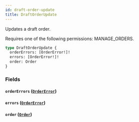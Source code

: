 ```yaml
---
id: draft-order-update
title: DraftOrderUpdate
---
```


Updates a draft order.

Requires one of the following permissions: MANAGE_ORDERS.

```graphql
type DraftOrderUpdate {
  orderErrors: [OrderError!]!
  errors: [OrderError!]!
  order: Order
}
```

### Fields

#### `orderErrors` ([`OrderError`](../../../developer/api-reference/objects/order-error))

#### `errors` ([`OrderError`](../../../developer/api-reference/objects/order-error))

#### `order` ([`Order`](../../../developer/api-reference/objects/order))
